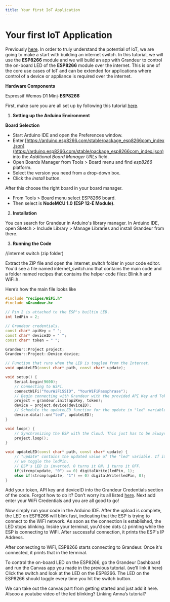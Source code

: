 ```yaml
---
title: Your first IoT Application
---
```


# Your first IoT Application

Previously [here](/getting-started). In order to truly understand the potential of IoT, we are going to make a start with building an internet switch. In this tutorial, we will use the **ESP8266** module and we will build an app with Grandeur to control the on-board LED of the **ESP8266** module over the internet. This is one of the core use cases of IoT and can be extended for applications where control of a device or appliance is required over the internet.

**Hardware Components**

Espressif Wemos D1 Min[i](https://www.hackster.io/Espressif/products/wemos-d1-mini?ref=project-6e1a98)-**ESP8266**

First, make sure you are all set up by following this tutorial [here](https://www.notion.so/Getting-Started-78400ca4e6604759bacedf74bbd7d6ad). 

1. **Setting up the Arduino Environment**

**Board** **Selection**

- Start Arduino IDE and open the Preferences window.
- Enter [https://arduino.esp8266.com/stable/package_esp8266com_index.json](https://arduino.esp8266.com/stable/package_esp8266com_index.json) into the *Additional Board Manager URLs* field.
- Open Boards Manager from Tools > Board menu and find *esp8266* platform.
- Select the version you need from a drop-down box.
- Click the *install* button.

After this choose the right board in your board manager.

- From Tools > Board menu select ESP8266 board.
- Then select is **NodeMCU 1.0 (ESP 12-E Module)**.

2. **Installation**

You can search for Grandeur in Arduino's library manager. In Arduino IDE, open Sketch > Include Library > Manage Libraries and install Grandeur from there.

3. **Running the Code**

//internet switch (zip folder) 

Extract the ZIP file and open the internet_switch folder in your code editor. You'd see a file named internet_switch.ino that contains the main code and a folder named recipes that contains the helper code files: Blink.h and WiFi.h.

Here’s how the main file looks like

```cpp
#include "recipes/WiFi.h"
#include <Grandeur.h>

// Pin 2 is attached to the ESP's builtin LED.
int ledPin = 2;

// Grandeur credentials.
const char* apiKey = " ";
const char* deviceID = " ";
const char* token = " ";

Grandeur::Project project;
Grandeur::Project::Device device;

// Function that runs when the LED is toggled from the Internet.
void updateLED(const char* path, const char* update);

void setup() {
    Serial.begin(9600);
    // Connecting to WiFi.
    connectWiFi("YourWiFiSSID", "YourWiFiPassphrase");
    // Begin connecting with Grandeur with the provided API Key and Token.
    project = grandeur.init(apiKey, token);
    device = project.device(deviceID);
    // Schedule the updateLED function for the update in "led" variable.
    device.data().on("led", updateLED);
}

void loop() {
    // Synchronizing the ESP with the Cloud. This just has to be always placed in loop().
    project.loop();
}

void updateLED(const char* path, const char* update) {
    // "update" contains the updated value of the "led" variable. If it's toggled,
    // we toggle the ledPin.
    // ESP's LED is inverted. 0 turns it ON. 1 turns it OFF.
    if(strcmp(update, "0") == 0) digitalWrite(ledPin, 1);
    else if(strcmp(update, "1") == 0) digitalWrite(ledPin, 0);
}
```

Add your token, API key and deviceID into the Grandeur Credentials section of the code. Forgot how to do it?  Don’t worry its all listed [here](https://www.notion.so/Getting-Started-78400ca4e6604759bacedf74bbd7d6ad). Next add enter your WiFi Credentials and you are all good to go! 

Now simply run your code in the Arduino IDE. After the upload is complete, the LED on ESP8266 will blink fast, indicating that the ESP is trying to connect to the WiFi network. As soon as the connection is established, the LED stops blinking. Inside your terminal, you'd see dots (.) printing while the ESP is connecting to WiFi. After successful connection, it prints the ESP's IP Address.

After connecting to WiFi, ESP8266 starts connecting to Grandeur. Once it's connected, it prints that in the terminal.

To control the on-board LED on the ESP8266, go the Grandeur Dashboard and run the Canvas app you made in the previous tutorial.  (we’ll link it here)
Click the switch and look at the LED on the ESP8266. The LED on the ESP8266 should toggle every time you hit the switch button.

<Callout emoji="💡">
We can take out the canvas part from getting started and just add it here. Alsooo a youtube video of the led blinking? Linking Amna’s tutorial?
</Callout>